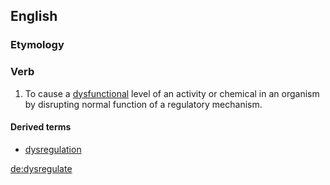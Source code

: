 ==English==

===Etymology===
{{prefix|dys|regulate|lang=en}}

===Verb===
{{en-verb|dysregulat}}

# {{lb|en|biology}} To cause a [[dysfunctional]] level of an activity or chemical in an organism by disrupting normal function of a regulatory mechanism.

====Derived terms====
* [[dysregulation]]

[[de:dysregulate]]